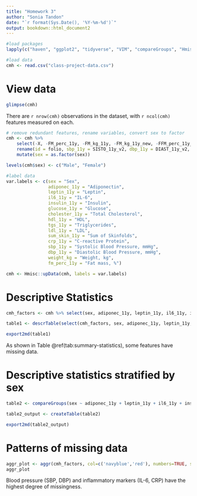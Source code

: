 ```yaml
---
title: "Homework 3"
author: "Sonia Tandon"
date: "`r format(Sys.Date(), '%Y-%m-%d')`"
output: bookdown::html_document2
---
```


```r
#load packages 
lapply(c("haven", "ggplot2", "tidyverse", "VIM", "compareGroups", "Hmisc", "bookdown", "knitr"), library, character.only=TRUE)

#load data 
cmh <- read.csv("class-project-data.csv")

```
# View data 

```r

glimpse(cmh)
```
There are `r nrow(cmh)` observations in the dataset, with `r ncol(cmh)` features measured on each. 

```r
# remove redundant features, rename variables, convert sex to factor
cmh <- cmh %>% 
	select(-X, -FM_perc_11y, -FM_kg_11y, -FM_kg_11y_new, -FFM_perc_11y_new, -FFM_kg_11y_new) %>%
	rename(id = folio, sbp_11y = SISTO_11y_v2, dbp_11y = DIAST_11y_v2, weight_kg = WtPeso, fm_perc_11y = FM_perc_11y_new) %>% 
	mutate(sex = as.factor(sex)) 

levels(cmh$sex) <- c("Male", "Female")

#label data 
var.labels <- c(sex = "Sex",
				adiponec_11y = "Adiponectin",
				leptin_11y = "Leptin",
				il6_11y = "IL-6",
				insulin_11y = "Insulin",
				glucose_11y = "Glucose",
				cholester_11y = "Total Cholesterol",
				hdl_11y = "HDL",
				tgs_11y = "Triglycerides",
				ldl_11y = "LDL",
				sum_skin_11y = "Sum of Skinfolds",
				crp_11y = "C-reactive Protein",
				sbp_11y = "Systolic Blood Pressure, mmHg",
				dbp_11y = "Diastolic Blood Pressure, mmHg",
				weight_kg = "Weight, kg",
				fm_perc_11y = "Fat mass, %")

cmh <- Hmisc::upData(cmh, labels = var.labels)

```
# Descriptive Statistics

```r
cmh_factors <- cmh %>% select(sex, adiponec_11y, leptin_11y, il6_11y, insulin_11y, glucose_11y, cholester_11y, hdl_11y, tgs_11y, ldl_11y, sum_skin_11y, crp_11y, sbp_11y, dbp_11y, weight_kg, fm_perc_11y)

table1 <- descrTable(select(cmh_factors, sex, adiponec_11y, leptin_11y, il6_11y, insulin_11y, glucose_11y, cholester_11y, hdl_11y, tgs_11y, ldl_11y, sum_skin_11y, crp_11y, sbp_11y, dbp_11y, weight_kg, fm_perc_11y))

export2md(table1)

```
As shown in Table \@ref(tab:summary-statistics), some features have missing data. 

# Descriptive statistics stratified by sex

```r
table2 <- compareGroups(sex ~ adiponec_11y + leptin_11y + il6_11y + insulin_11y + glucose_11y + cholester_11y + hdl_11y + tgs_11y + ldl_11y + sum_skin_11y + crp_11y + sbp_11y + dbp_11y + weight_kg + fm_perc_11y, data=cmh_factors)

table2_output <- createTable(table2)

export2md(table2_output)

```

# Patterns of missing data 

```r
aggr_plot <- aggr(cmh_factors, col=c('navyblue','red'), numbers=TRUE, sortVars=TRUE, labels=names(cmh), cex.axis=.7, gap=3, ylab=c("Histogram of missing data","Pattern"))
aggr_plot

```
Blood pressure (SBP, DBP) and inflammatory markers (IL-6, CRP) have the highest degree of missingness.








